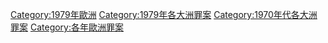 {{Category pair|1978年歐洲罪案|1980年歐洲罪案}}
[[Category:1979年歐洲|Category:1979年歐洲]]
[[Category:1979年各大洲罪案|Category:1979年各大洲罪案]]
[[Category:1970年代各大洲罪案|Category:1970年代各大洲罪案]]
[[Category:各年歐洲罪案|Category:各年歐洲罪案]]